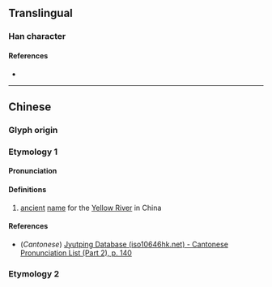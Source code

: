 {{character info}}
==Translingual==

===Han character===
{{Han char|rn=85|rad=水|as=08|sn=11|four=|canj=EHJM|ids=⿰氵垂}}

====References====
* {{Han ref|kx=0628.140|dkj=17596|dj=1030.060|hdz=31651.050|uh=6DB6|ud=28086}}

----

==Chinese==
{{zh-forms}}

===Glyph origin===
{{Han etym}}

===Etymology 1===

====Pronunciation====
{{zh-pron
|m=tuō
|c=to1
|mc=y
|oc=y
|ma=
|cat=pn
}}

====Definitions====
{{zh-hanzi}}

# {{lb|zh|archaic}} [[ancient]] [[name]] for the [[Yellow River]] in China

====References====
* (''Cantonese'') [http://www.iso10646hk.net/jp/document/download.jsp Jyutping Database (iso10646hk.net) - Cantonese Pronunciation List (Part 2), p. 140]

===Etymology 2===
{{zh-see|唾|v}}
